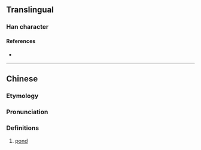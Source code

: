 {{character info/new}}
==Translingual==

===Han character===
{{Han char|rn=75|rad=木|as=09|sn=13|four=44609|canj=DDW,XDDW|ids=⿱林田}}

====References====
* {{Han ref|kx=0542.191|hdz=21244.060|uh=6983|ud=27011|bh=DEC6|bd=57030}}

----

==Chinese==
{{zh-forms}}

===Etymology===
{{rfe|zh|Cognate with [[Zhuang]]?}}

===Pronunciation===
{{zh-pron
|m=tán
|c=dam4,taam4
|cat=n
}}

===Definitions===
{{zh-hanzi}}

# [[pond]]